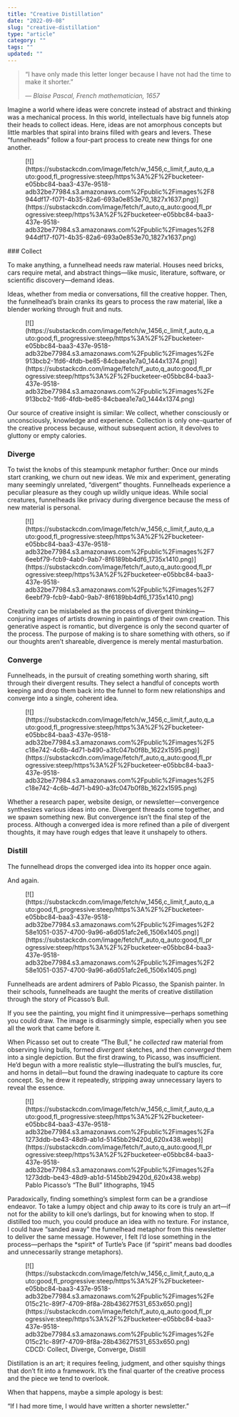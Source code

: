 ```yaml
---
title: "Creative Distillation"
date: "2022-09-08"
slug: "creative-distillation"
type: "article"
category: ""
tags: ""
updated: ""
---
```


> “I have only made this letter longer because I have not had the time to make it shorter.”
> 
> *— Blaise Pascal, French mathematician, 1657*

Imagine a world where ideas were concrete instead of abstract and thinking was a mechanical process. In this world, intellectuals have big funnels atop their heads to collect ideas. Here, ideas are not amorphous concepts but little marbles that spiral into brains filled with gears and levers. These “funnelheads” follow a four-part process to create new things for one another.

<div class="wp-block-image"><figure class="aligncenter is-resized">[![](https://substackcdn.com/image/fetch/w_1456,c_limit,f_auto,q_auto:good,fl_progressive:steep/https%3A%2F%2Fbucketeer-e05bbc84-baa3-437e-9518-adb32be77984.s3.amazonaws.com%2Fpublic%2Fimages%2F8944df17-f071-4b35-82a6-693a0e853e70_1827x1637.png)](https://substackcdn.com/image/fetch/f_auto,q_auto:good,fl_progressive:steep/https%3A%2F%2Fbucketeer-e05bbc84-baa3-437e-9518-adb32be77984.s3.amazonaws.com%2Fpublic%2Fimages%2F8944df17-f071-4b35-82a6-693a0e853e70_1827x1637.png)</figure></div>### Collect

To make anything, a funnelhead needs raw material. Houses need bricks, cars require metal, and abstract things—like music, literature, software, or scientific discovery—demand ideas.

Ideas, whether from media or conversations, fill the creative hopper. Then, the funnelhead’s brain cranks its gears to process the raw material, like a blender working through fruit and nuts.

<div class="wp-block-image"><figure class="aligncenter is-resized">[![](https://substackcdn.com/image/fetch/w_1456,c_limit,f_auto,q_auto:good,fl_progressive:steep/https%3A%2F%2Fbucketeer-e05bbc84-baa3-437e-9518-adb32be77984.s3.amazonaws.com%2Fpublic%2Fimages%2Fe913bcb2-1fd6-4fdb-be85-84cbaea1e7a0_1444x1374.png)](https://substackcdn.com/image/fetch/f_auto,q_auto:good,fl_progressive:steep/https%3A%2F%2Fbucketeer-e05bbc84-baa3-437e-9518-adb32be77984.s3.amazonaws.com%2Fpublic%2Fimages%2Fe913bcb2-1fd6-4fdb-be85-84cbaea1e7a0_1444x1374.png)</figure></div>Our source of creative insight is similar: We collect, whether consciously or unconsciously, knowledge and experience. Collection is only one-quarter of the creative process because, without subsequent action, it devolves to gluttony or empty calories.

### Diverge

To twist the knobs of this steampunk metaphor further: Once our minds start cranking, we churn out new ideas. We mix and experiment, generating many seemingly unrelated, “divergent” thoughts. Funnelheads experience a peculiar pleasure as they cough up wildly unique ideas. While social creatures, funnelheads like privacy during divergence because the mess of new material is personal.

<div class="wp-block-image"><figure class="aligncenter is-resized">[![](https://substackcdn.com/image/fetch/w_1456,c_limit,f_auto,q_auto:good,fl_progressive:steep/https%3A%2F%2Fbucketeer-e05bbc84-baa3-437e-9518-adb32be77984.s3.amazonaws.com%2Fpublic%2Fimages%2F76eebf79-fcb9-4ab0-9ab7-8f6189bb4df6_1735x1410.png)](https://substackcdn.com/image/fetch/f_auto,q_auto:good,fl_progressive:steep/https%3A%2F%2Fbucketeer-e05bbc84-baa3-437e-9518-adb32be77984.s3.amazonaws.com%2Fpublic%2Fimages%2F76eebf79-fcb9-4ab0-9ab7-8f6189bb4df6_1735x1410.png)</figure></div>Creativity can be mislabeled as the process of divergent thinking—conjuring images of artists drowning in paintings of their own creation. This generative aspect is romantic, but divergence is only the second quarter of the process. The purpose of making is to share something with others, so if our thoughts aren’t shareable, divergence is merely mental masturbation.

### Converge

Funnelheads, in the pursuit of creating something worth sharing, sift through their divergent results. They select a handful of concepts worth keeping and drop them back into the funnel to form new relationships and converge into a single, coherent idea.

<div class="wp-block-image"><figure class="aligncenter is-resized">[![](https://substackcdn.com/image/fetch/w_1456,c_limit,f_auto,q_auto:good,fl_progressive:steep/https%3A%2F%2Fbucketeer-e05bbc84-baa3-437e-9518-adb32be77984.s3.amazonaws.com%2Fpublic%2Fimages%2F5c18e742-4c6b-4d71-b490-a3fc047b0f8b_1622x1595.png)](https://substackcdn.com/image/fetch/f_auto,q_auto:good,fl_progressive:steep/https%3A%2F%2Fbucketeer-e05bbc84-baa3-437e-9518-adb32be77984.s3.amazonaws.com%2Fpublic%2Fimages%2F5c18e742-4c6b-4d71-b490-a3fc047b0f8b_1622x1595.png)</figure></div>Whether a research paper, website design, or newsletter—convergence synthesizes various ideas into one. Divergent threads come together, and we spawn something new. But convergence isn’t the final step of the process. Although a converged idea is more refined than a pile of divergent thoughts, it may have rough edges that leave it unshapely to others.

### Distill

The funnelhead drops the converged idea into its hopper once again.

And again.

<div class="wp-block-image"><figure class="aligncenter is-resized">[![](https://substackcdn.com/image/fetch/w_1456,c_limit,f_auto,q_auto:good,fl_progressive:steep/https%3A%2F%2Fbucketeer-e05bbc84-baa3-437e-9518-adb32be77984.s3.amazonaws.com%2Fpublic%2Fimages%2F258e1051-0357-4700-9a96-a6d051afc2e6_1506x1405.png)](https://substackcdn.com/image/fetch/f_auto,q_auto:good,fl_progressive:steep/https%3A%2F%2Fbucketeer-e05bbc84-baa3-437e-9518-adb32be77984.s3.amazonaws.com%2Fpublic%2Fimages%2F258e1051-0357-4700-9a96-a6d051afc2e6_1506x1405.png)</figure></div>Funnelheads are ardent admirers of Pablo Picasso, the Spanish painter. In their schools, funnelheads are taught the merits of creative distillation through the story of Picasso’s Bull.

If you see the painting, you might find it unimpressive—perhaps something you could draw. The image is disarmingly simple, especially when you see all the work that came before it.

When Picasso set out to create “The Bull,” he *collected* raw material from observing living bulls, formed *divergent* sketches, and then *converged* them into a single depiction. But the first drawing, to Picasso, was insufficient. He’d begun with a more realistic style—illustrating the bull’s muscles, fur, and horns in detail—but found the drawing inadequate to capture its core concept. So, he drew it repeatedly, stripping away unnecessary layers to reveal the essence.

<div class="wp-block-image"><figure class="aligncenter is-resized">[![](https://substackcdn.com/image/fetch/w_1456,c_limit,f_auto,q_auto:good,fl_progressive:steep/https%3A%2F%2Fbucketeer-e05bbc84-baa3-437e-9518-adb32be77984.s3.amazonaws.com%2Fpublic%2Fimages%2Fa1273ddb-be43-48d9-ab1d-5145bb29420d_620x438.webp)](https://substackcdn.com/image/fetch/f_auto,q_auto:good,fl_progressive:steep/https%3A%2F%2Fbucketeer-e05bbc84-baa3-437e-9518-adb32be77984.s3.amazonaws.com%2Fpublic%2Fimages%2Fa1273ddb-be43-48d9-ab1d-5145bb29420d_620x438.webp)<figcaption>Pablo Picasso’s “The Bull” lithographs, 1945</figcaption></figure></div>Paradoxically, finding something’s simplest form can be a grandiose endeavor. To take a lumpy object and chip away to its core is truly an art—if not for the ability to kill one’s darlings, but for knowing when to stop. If distilled too much, you could produce an idea with no texture. For instance, I could have “sanded away” the funnelhead metaphor from this newsletter to deliver the same message. However, I felt I’d lose something in the process—perhaps the *spirit* of Turtle’s Pace (if “spirit” means bad doodles and unnecessarily strange metaphors).

<div class="wp-block-image"><figure class="aligncenter is-resized">[![](https://substackcdn.com/image/fetch/w_1456,c_limit,f_auto,q_auto:good,fl_progressive:steep/https%3A%2F%2Fbucketeer-e05bbc84-baa3-437e-9518-adb32be77984.s3.amazonaws.com%2Fpublic%2Fimages%2Fe015c21c-89f7-4709-8f8a-28b43627f531_653x650.png)](https://substackcdn.com/image/fetch/f_auto,q_auto:good,fl_progressive:steep/https%3A%2F%2Fbucketeer-e05bbc84-baa3-437e-9518-adb32be77984.s3.amazonaws.com%2Fpublic%2Fimages%2Fe015c21c-89f7-4709-8f8a-28b43627f531_653x650.png)<figcaption>CDCD: Collect, Diverge, Converge, Distill</figcaption></figure></div>Distillation is an art; it requires feeling, judgment, and other squishy things that don’t fit into a framework. It’s the final quarter of the creative process and the piece we tend to overlook.

When that happens, maybe a simple apology is best:

“If I had more time, I would have written a shorter newsletter.”